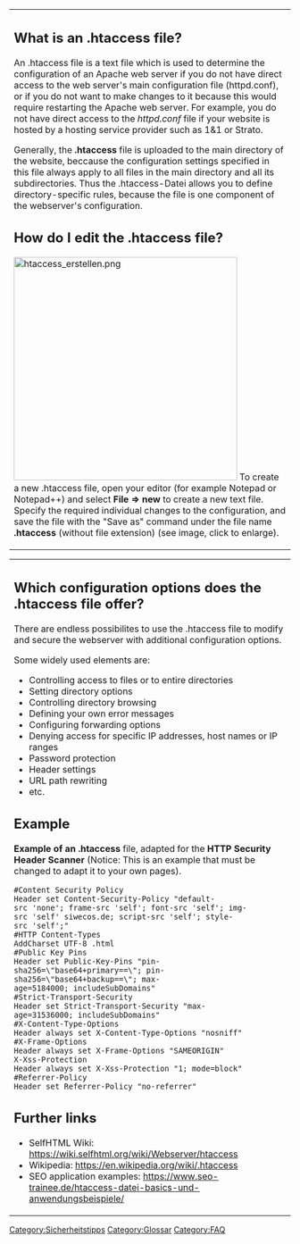 {|
|
== What is an .htaccess file? ==

An .htaccess file is a text file which is used to determine the configuration of an Apache web server if you do not have direct access to the web server's main configuration file (httpd.conf), or if you do not want to make changes to it because this would require restarting the Apache web server. For example, you do not have direct access to the ''httpd.conf'' file if your website is hosted by a hosting service provider such as 1&1 or Strato.

Generally, the '''.htaccess''' file is uploaded to the main directory of the website, beccause the configuration settings specified in this file always apply to all files in the main directory and all its subdirectories. Thus the .htaccess-Datei allows you to define directory-specific rules, because the file is one component of the webserver's configuration.


== How do I edit the .htaccess file? ==

[[File:htaccess_erstellen.png|left|400px]] To create a new .htaccess file, open your editor (for example Notepad or Notepad++) and select '''File => new''' to create a new text file. Specify the required individual changes to the configuration, and save the file with the "Save as" command under the file name '''.htaccess''' (without file extension) (see image, click to enlarge).
|}


{|
|
== Which configuration options does the .htaccess file offer? ==

There are endless possibilites to use the .htaccess file to modify and secure the webserver with additional configuration options.

Some widely used elements are:

* Controlling access to files or to entire directories
* Setting directory options
* Controlling directory browsing
* Defining your own error messages
* Configuring forwarding options
* Denying access for specific IP addresses, host names or IP ranges
* Password protection‎
* Header settings
* URL path rewriting
* etc.



== Example ==

'''Example of an .htaccess''' file, adapted for the '''HTTP Security Header Scanner''' (Notice: This is an example that must be changed to adapt it to your own pages).

 #Content Security Policy
 Header set Content-Security-Policy "default-src 'none'; frame-src 'self'; font-src 'self'; img-src 'self' siwecos.de; script-src 'self'; style-src 'self';"
 #HTTP Content-Types
 AddCharset UTF-8 .html
 #Public Key Pins
 Header set Public-Key-Pins "pin-sha256=\"base64+primary==\"; pin-sha256=\"base64+backup==\"; max-age=5184000; includeSubDomains"
 #Strict-Transport-Security
 Header set Strict-Transport-Security "max-age=31536000; includeSubDomains"
 #X-Content-Type-Options
 Header always set X-Content-Type-Options "nosniff"
 #X-Frame-Options
 Header always set X-Frame-Options "SAMEORIGIN"
 X-Xss-Protection
 Header always set X-Xss-Protection "1; mode=block"
 #Referrer-Policy
 Header set Referrer-Policy "no-referrer"

== Further links ==

* SelfHTML Wiki: https://wiki.selfhtml.org/wiki/Webserver/htaccess
* Wikipedia: https://en.wikipedia.org/wiki/.htaccess 
* SEO application examples: https://www.seo-trainee.de/htaccess-datei-basics-und-anwendungsbeispiele/
|}

[[Category:Sicherheitstipps]]
[[Category:Glossar]]
[[Category:FAQ]]